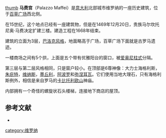 {{coord|45|26|37|N|10|59|48|E|display=title}}
[[file:Piazza_delle_Erbe_-_Palazzo_Maffei_(Verona).jpg|thumb]]
'''马费宫'''（Palazzo Maffei）是[[意大利|意大利]]北部城市维罗纳的一座历史建筑，位于[[百草广场|百草广场]]西北侧。

在15世纪，这个地点已经有一座建筑物，但是在1469年12月20日，贵族马尔坎托尼奥·马费决定扩建三楼。建造工程在1668年结束。

建筑的立面为3层，[[巴洛克建筑|巴洛克风格]]，地面略高于广场，百草广场下面就是古罗马遗迹。

一楼商场之间有5个拱，上面是五个带有优雅阳台的窗口，被[[爱奥尼柱式|爱奥尼柱式]]分隔。 

第三层与第二层风格相同，只是窗户较小。在顶部是6尊神像：大力士海格利斯，[[朱庇特|朱庇特]]，[[维纳斯|维纳斯]]，[[墨丘利|墨丘利]]，[[阿波罗|阿波罗]]和[[弥涅耳瓦|弥涅耳瓦]]。它们使用当地大理石，只有海格利斯例外，相信是来自罗马的[[卡比托利欧山|卡比托利欧山]]神庙。

内部拥有一个奇怪的螺旋状石头楼梯，连接地下商店的屋顶。

==参考文献==
*{{cite book|first=T.|last= Lenotti|title=Palazzi di Verona|location=Verona|publisher=Vita veronese|year=1964}}

[[category:维罗纳|category:维罗纳]]